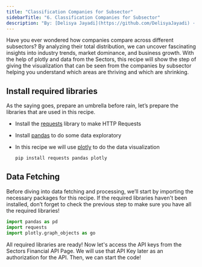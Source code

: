 ```yaml
---
title: "Classification Companies for Subsector"
sidebarTitle: "6. Classification Companies for Subsector"
description: "By: [Delisya Jayadi](https://github.com/DelisyaJayadi) · March 21, 2025"
---
```


Have you ever wondered how companies compare across different subsectors? By analyzing their total distribution, we can uncover fascinating insights into industry trends, market dominance, and business growth. With the help of plotly and data from the Sectors, this recipe will show the step of giving the visualization that can be seen from the companies by subsector helping you understand which areas are thriving and which are shrinking. 

## Install required libraries
As the saying goes, prepare an umbrella before rain, let’s prepare the libraries that are used in this recipe. 

- Install the [requests](https://requests.readthedocs.io/en/latest/) library to make HTTP Requests
- Install [pandas](https://pypi.org/project/pandas/) to do some data exploratory
- In this recipe we will use [plotly](https://plotly.com/graphing-libraries/) to do the data visualization

  ```python
  pip install requests pandas plotly
  ```

## Data Fetching

Before diving into data fetching and processing, we’ll start by importing the necessary packages for this recipe. If the required libraries haven't been installed, don’t forget to check the previous step to make sure you have all the required libraries!

```python
import pandas as pd
import requests 
import plotly.graph_objects as go
```

All required libraries are ready! Now let's access the API keys from the Sectors Financial API Page. We will use that API Key later as an authorization for the API. Then, we can start the code!

```python

